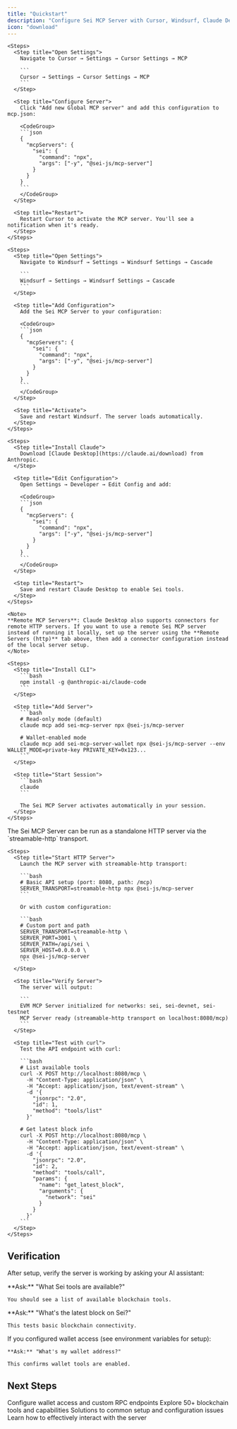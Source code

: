 ```yaml
---
title: "Quickstart"
description: "Configure Sei MCP Server with Cursor, Windsurf, Claude Desktop, or CLI"
icon: "download"
---
```


<Tabs>
  <Tab title="Cursor IDE">
    
    <Steps>
      <Step title="Open Settings">
        Navigate to Cursor → Settings → Cursor Settings → MCP
        
        ```
        Cursor → Settings → Cursor Settings → MCP
        ```
      </Step>
      
      <Step title="Configure Server">
        Click "Add new Global MCP server" and add this configuration to mcp.json:
        
        <CodeGroup>
        ```json
        {
          "mcpServers": {
            "sei": {
              "command": "npx",
              "args": ["-y", "@sei-js/mcp-server"]
            }
          }
        }
        ```
        </CodeGroup>
      </Step>
      
      <Step title="Restart">
        Restart Cursor to activate the MCP server. You'll see a notification when it's ready.
      </Step>
    </Steps>
    
  </Tab>
  
  <Tab title="Windsurf">
    
    <Steps>
      <Step title="Open Settings">
        Navigate to Windsurf → Settings → Windsurf Settings → Cascade
        
        ```
        Windsurf → Settings → Windsurf Settings → Cascade
        ```
      </Step>
      
      <Step title="Add Configuration">
        Add the Sei MCP Server to your configuration:
        
        <CodeGroup>
        ```json
        {
          "mcpServers": {
            "sei": {
              "command": "npx",
              "args": ["-y", "@sei-js/mcp-server"]
            }
          }
        }
        ```
        </CodeGroup>
      </Step>
      
      <Step title="Activate">
        Save and restart Windsurf. The server loads automatically.
      </Step>
    </Steps>
    
  </Tab>
  
  <Tab title="Claude Desktop">
    
    <Steps>
      <Step title="Install Claude">
        Download [Claude Desktop](https://claude.ai/download) from Anthropic.
      </Step>
      
      <Step title="Edit Configuration">
        Open Settings → Developer → Edit Config and add:
        
        <CodeGroup>
        ```json
        {
          "mcpServers": {
            "sei": {
              "command": "npx",
              "args": ["-y", "@sei-js/mcp-server"]
            }
          }
        }
        ```
        </CodeGroup>
      </Step>
      
      <Step title="Restart">
        Save and restart Claude Desktop to enable Sei tools.
      </Step>
    </Steps>
    
    <Note>
    **Remote MCP Servers**: Claude Desktop also supports connectors for remote HTTP servers. If you want to use a remote Sei MCP server instead of running it locally, set up the server using the **Remote Servers (http)** tab above, then add a connector configuration instead of the local server setup.
    </Note>
    
  </Tab>
  
  <Tab title="Claude CLI">
    
    <Steps>
      <Step title="Install CLI">
        ```bash
        npm install -g @anthropic-ai/claude-code
        ```
      </Step>
      
      <Step title="Add Server">
        ```bash
        # Read-only mode (default)
        claude mcp add sei-mcp-server npx @sei-js/mcp-server
        
        # Wallet-enabled mode
        claude mcp add sei-mcp-server-wallet npx @sei-js/mcp-server --env WALLET_MODE=private-key PRIVATE_KEY=0x123...
        ```
      </Step>
      
      <Step title="Start Session">
        ```bash
        claude
        ```
        
        The Sei MCP Server activates automatically in your session.
      </Step>
    </Steps>
    
  </Tab>
  
  <Tab title="Remote Servers (http)">
    The Sei MCP Server can be run as a standalone HTTP server via the `streamable-http` transport. 
    
    <Steps>
      <Step title="Start HTTP Server">
        Launch the MCP server with streamable-http transport:
        
        ```bash
        # Basic API setup (port: 8080, path: /mcp)
        SERVER_TRANSPORT=streamable-http npx @sei-js/mcp-server
        ```
        
        Or with custom configuration:
        
        ```bash
        # Custom port and path
        SERVER_TRANSPORT=streamable-http \
        SERVER_PORT=3001 \
        SERVER_PATH=/api/sei \
        SERVER_HOST=0.0.0.0 \
        npx @sei-js/mcp-server
        ```
      </Step>
      
      <Step title="Verify Server">
        The server will output:
        
        ```
        EVM MCP Server initialized for networks: sei, sei-devnet, sei-testnet
        MCP Server ready (streamable-http transport on localhost:8080/mcp)
        ```
      </Step>
      
      <Step title="Test with curl">
        Test the API endpoint with curl:
        
        ```bash
        # List available tools
        curl -X POST http://localhost:8080/mcp \
          -H "Content-Type: application/json" \
          -H "Accept: application/json, text/event-stream" \
          -d '{
            "jsonrpc": "2.0",
            "id": 1,
            "method": "tools/list"
          }'
        
        # Get latest block info
        curl -X POST http://localhost:8080/mcp \
          -H "Content-Type: application/json" \
          -H "Accept: application/json, text/event-stream" \
          -d '{
            "jsonrpc": "2.0",
            "id": 2,
            "method": "tools/call",
            "params": {
              "name": "get_latest_block",
              "arguments": {
                "network": "sei"
              }
            }
          }'
        ```
      </Step>
    </Steps>
    
  </Tab>
</Tabs>

## Verification

After setup, verify the server is working by asking your AI assistant:

<Steps>
  <Step title="Test Connection">
    **Ask:** "What Sei tools are available?"
    
    You should see a list of available blockchain tools.
  </Step>
  
  <Step title="Test Read Operations">
    **Ask:** "What's the latest block on Sei?"
    
    This tests basic blockchain connectivity.
  </Step>
  
  <Step title="Test Wallet (Optional)">
    If you configured wallet access (see environment variables for setup):
    
    **Ask:** "What's my wallet address?"
    
    This confirms wallet tools are enabled.
  </Step>
</Steps>

## Next Steps

<CardGroup cols={2}>
  <Card title="Environment Variables" icon="gear" href="/mcp-server/environment-variables">
    Configure wallet access and custom RPC endpoints
  </Card>
  <Card title="Available Tools" icon="wrench" href="/mcp-server/tools">
    Explore 50+ blockchain tools and capabilities
  </Card>
  <Card title="Troubleshooting" icon="bug" href="/mcp-server/troubleshooting">
    Solutions to common setup and configuration issues
  </Card>
  <Card title="Context & Prompts" icon="message-lines" href="/mcp-server/context">
    Learn how to effectively interact with the server
  </Card>
</CardGroup>